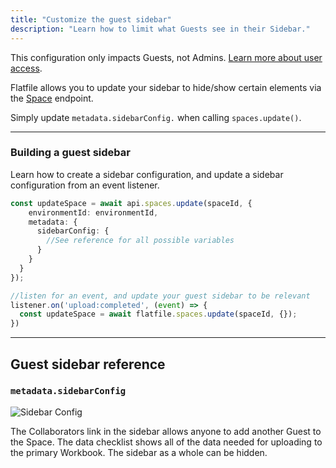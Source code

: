```yaml
---
title: "Customize the guest sidebar"
description: "Learn how to limit what Guests see in their Sidebar."
---
```


<Info>This configuration only impacts Guests, not Admins. [Learn more about user access](../security/roles-and-permissions).</Info>

Flatfile allows you to update your sidebar to hide/show certain elements via the <Tooltip tip="Learn more about Spaces">[Space](../concepts/spaces)</Tooltip> endpoint.

Simply update `metadata.sidebarConfig.` when calling `spaces.update()`.

---

### Building a guest sidebar

Learn how to create a sidebar configuration, and update a sidebar configuration from an event listener.

```ts
const updateSpace = await api.spaces.update(spaceId, {
    environmentId: environmentId,
    metadata: {
      sidebarConfig: {
        //See reference for all possible variables
      }
    }
  }
});

//listen for an event, and update your guest sidebar to be relevant
listener.on('upload:completed', (event) => {
  const updateSpace = await flatfile.spaces.update(spaceId, {});
})
```

---

## Guest sidebar reference

### `metadata.sidebarConfig`
![Sidebar Config](../images/customize/sidebarConfig.png)

<ParamField path="showGuestInvite" type="boolean"> The Collaborators link in the sidebar allows anyone to add another Guest to the Space.</ParamField>
<ParamField path="showDataChecklist" type="boolean">The data checklist shows all of the data needed for uploading to the primary Workbook. </ParamField>
<ParamField path="showSidebar" type="boolean">The sidebar as a whole can be hidden. </ParamField>
